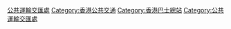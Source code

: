 {{noteTA|G1=Transport}}
{{catmore|公共運輸交匯處}}
[[Category:香港交通建築|公共運輸交匯處]]
[[Category:香港公共交通|Category:香港公共交通]]
[[Category:香港巴士總站|Category:香港巴士總站]]
[[Category:公共運輸交匯處|Category:公共運輸交匯處]]